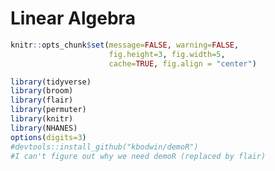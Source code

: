 # Linear Algebra {#la}


```r
knitr::opts_chunk$set(message=FALSE, warning=FALSE, 
                      fig.height=3, fig.width=5,  
                      cache=TRUE, fig.align = "center")

library(tidyverse)
library(broom)
library(flair)
library(permuter)
library(knitr)
library(NHANES)
options(digits=3)
#devtools::install_github("kbodwin/demoR")
#I can't figure out why we need demoR (replaced by flair)
```

